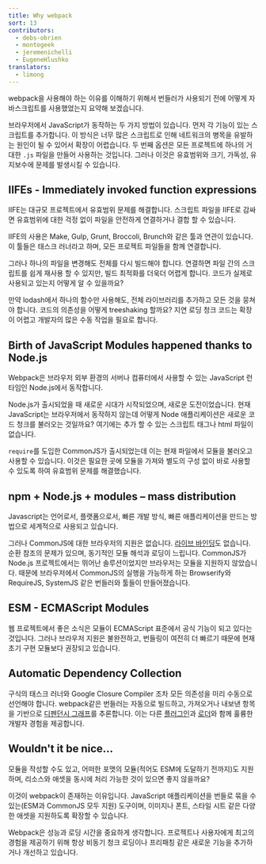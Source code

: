 ```yaml
---
title: Why webpack
sort: 13
contributors:
  - debs-obrien
  - montogeek
  - jeremenichelli
  - EugeneHlushko
translators:
  - limong
---
```


webpack을 사용해야 하는 이유를 이해하기 위해서 번들러가 사용되기 전에 어떻게 자바스크립트를 사용했었는지 요약해 보겠습니다.

브라우저에서 JavaScript가 동작하는 두 가지 방법이 있습니다. 먼저 각 기능이 있는 스크립트를 추가합니다. 이 방식은 너무 많은 스크립트로 인해 네트워크의 병목을 유발하는 원인이 될 수 있어서 확장이 어렵습니다. 두 번째 옵션은 모든 프로젝트에 하나의 거대한 `.js` 파일을 만들어 사용하는 것입니다. 그러나 이것은 유효범위와 크기, 가독성, 유지보수에 문제를 발생시킬 수 있습니다.

## IIFEs - Immediately invoked function expressions

IIFE는 대규모 프로젝트에서 유효범위 문제를 해결합니다. 스크립트 파일을 IIFE로 감싸면 유효범위에 대한 걱정 없이 파일을 안전하게 연결하거나 결합 할 수 있습니다.

IIFE의 사용은 Make, Gulp, Grunt, Broccoli, Brunch와 같은 툴과 연관이 있습니다. 이 툴들은 태스크 러너라고 하며, 모든 프로젝트 파일들을 함께 연결합니다.

그러나 하나의 파일을 변경해도 전체를 다시 빌드해야 합니다. 연결하면 파일 간의 스크립트를 쉽게 재사용 할 수 있지만, 빌드 최적화를 더욱더 어렵게 합니다. 코드가 실제로 사용되고 있는지 어떻게 알 수 있을까요?

만약 lodash에서 하나의 함수만 사용해도, 전체 라이브러리를 추가하고 모든 것을 뭉쳐야 합니다. 코드의 의존성을 어떻게 treeshaking 할까요? 지연 로딩 청크 코드는 확장이 어렵고 개발자의 많은 수동 작업을 필요로 합니다.

## Birth of JavaScript Modules happened thanks to Node.js

Webpack은 브라우저 외부 환경의 서버나 컴퓨터에서 사용할 수 있는 JavaScript 런타임인 Node.js에서 동작합니다.

Node.js가 출시되었을 때 새로운 시대가 시작되었으며, 새로운 도전이었습니다. 현재 JavaScript는 브라우저에서 동작하지 않는데 어떻게 Node 애플리케이션은 새로운 코드 청크를 불러오는 것일까요? 여기에는 추가 할 수 있는 스크립트 태그나 html 파일이 없습니다.

`require`를 도입한 CommonJS가 출시되었는데 이는 현재 파일에서 모듈을 불러오고 사용할 수 있습니다. 이것은 필요한 곳에 모듈을 가져와 별도의 구성 없이 바로 사용할 수 있도록 하여 유효범위 문제를 해결했습니다.

## npm + Node.js + modules – mass distribution

Javascript는 언어로서, 플랫폼으로서, 빠른 개발 방식, 빠른 애플리케이션을 만드는 방법으로 세계적으로 사용되고 있습니다.

그러나 CommonJS에 대한 브라우저의 지원은 없습니다. [라이브 바인딩](https://medium.com/webpack/the-state-of-javascript-modules-4636d1774358)도 없습니다. 순환 참조의 문제가 있으며, 동기적인 모듈 해석과 로딩이 느립니다. CommonJS가 Node.js 프로젝트에서는 뛰어난 솔루션이었지만 브라우저는 모듈을 지원하지 않았습니다. 때문에 브라우저에서 CommonJS의 실행을 가능하게 하는 Browserify와 RequireJS, SystemJS 같은 번들러와 툴들이 만들어졌습니다.

## ESM - ECMAScript Modules

웹 프로젝트에서 좋은 소식은 모듈이 ECMAScript 표준에서 공식 기능이 되고 있다는 것입니다. 그러나 브라우저 지원은 불완전하고, 번들링이 여전히 더 빠르기 때문에 현재 초기 구현 모듈보다 권장되고 있습니다.

## Automatic Dependency Collection

구식의 태스크 러너와 Google Closure Compiler 조차 모든 의존성을 미리 수동으로 선언해야 합니다. webpack같은 번들러는 자동으로 빌드하고, 가져오거나 내보낸 항목을 기반으로 [디펜던시 그래프](/concepts/dependency-graph/)를 추론합니다. 이는 다른 [플러그인](/concepts/plugins/)과 [로더](/concepts/loaders/)와 함께 훌륭한 개발자 경험을 제공합니다.

## Wouldn't it be nice…

모듈을 작성할 수도 있고, 어떠한 포맷의 모듈(적어도 ESM에 도달하기 전까지)도 지원하며, 리소스와 애셋을 동시에 처리 가능한 것이 있으면 좋지 않을까요?

이것이 webpack이 존재하는 이유입니다. JavaScript 애플리케이션을 번들로 묶을 수 있는(ESM과 CommonJS 모두 지원) 도구이며, 이미지나 폰트, 스타일 시트 같은 다양한 애셋을 지원하도록 확장할 수 있습니다.

Webpack은 성능과 로딩 시간을 중요하게 생각합니다. 프로젝트나 사용자에게 최고의 경험을 제공하기 위해 항상 비동기 청크 로딩이나 프리패칭 같은 새로운 기능을 추가하거나 개선하고 있습니다.
